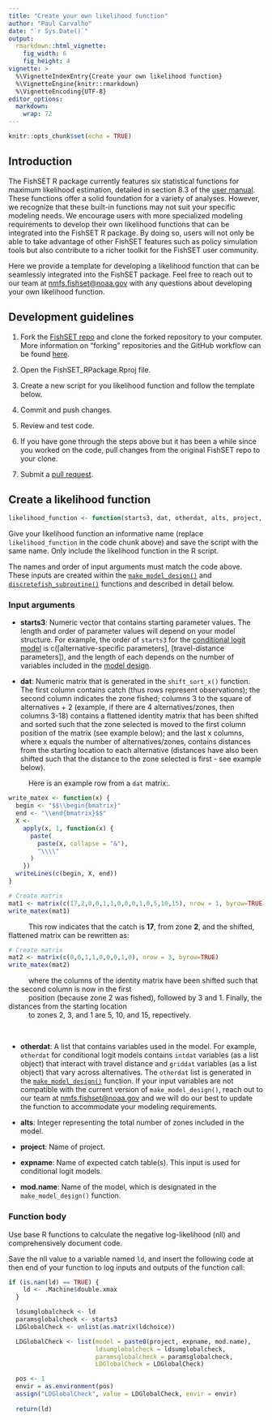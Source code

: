 ```yaml
---
title: "Create your own likelihood function"
author: "Paul Carvalho"
date: "`r Sys.Date()`"
output: 
  rmarkdown::html_vignette:
    fig_width: 6
    fig_height: 4
vignette: >
  %\VignetteIndexEntry{Create your own likelihood function}
  %\VignetteEngine{knitr::rmarkdown}
  %\VignetteEncoding{UTF-8}
editor_options: 
  markdown: 
    wrap: 72
---
```


```r
knitr::opts_chunk$set(echo = TRUE)
```

## Introduction

The FishSET R package currently features six statistical functions for maximum likelihood estimation, detailed in section 8.3 of the [user manual](https://noaa-nwfsc.github.io/FishSET/articles/FishSET_User_Manual.html). These functions offer a solid foundation for a variety of analyses. However, we recognize that these built-in functions may not suit your specific modeling needs. We encourage users with more specialized modeling requirements to develop their own likelihood functions that can be integrated into the FishSET R package. By doing so, users will not only be able to take advantage of other FishSET features such as policy simulation tools but also contribute to a richer toolkit for the FishSET user community. 

Here we provide a template for developing a likelihood function that can be seamlessly integrated into the FishSET package. Feel free to reach out to our team at [nmfs.fishset@noaa.gov](mailto:nmfs@fishset.gov) with any questions about developing your own likelihood function.

## Development guidelines
1. Fork the [FishSET repo](https://github.com/noaa-nwfsc/FishSET) and clone the forked repository to your computer. More information on "forking" repositories and the GitHub workflow can be found [here](https://git-scm.com/book/en/v2/GitHub-Contributing-to-a-Project).

2. Open the FishSET_RPackage.Rproj file.

3. Create a new script for you likelihood function and follow the template below. 

4. Commit and push changes.

5. Review and test code.

6. If you have gone through the steps above but it has been a while since you worked on the code, pull changes from the original FishSET repo to your clone.

7. Submit a [pull request](https://docs.github.com/en/get-started/exploring-projects-on-github/contributing-to-a-project#making-a-pull-request).

## Create a likelihood function

```r
likelihood_function <- function(starts3, dat, otherdat, alts, project, expname, mod.name) {
```

Give your likelihood function an informative name (replace `likelihood_function` in the code chunk above) and save the script with the same name. Only include the likelihood function in the R script. 

The names and order of input arguments must match the code above. These inputs are created within the [`make_model_design()`](https://noaa-nwfsc.github.io/FishSET/reference/make_model_design.html) and [`discretefish_subroutine()`](https://noaa-nwfsc.github.io/FishSET/reference/discretefish_subroutine.html) functions and described in detail below.

### Input arguments

- **starts3**: Numeric vector that contains starting parameter values. The length and order of parameter values will depend on your model structure. For example, the order of `starts3` for the [conditional logit model](https://noaa-nwfsc.github.io/FishSET/reference/logit_c.html) is c([alternative-specific parameters], [travel-distance parameters]), and the length of each depends on the number of variables included in the [model design](https://noaa-nwfsc.github.io/FishSET/reference/make_model_design.html).

- **dat**: Numeric matrix that is generated in the `shift_sort_x()` function. The first column contains catch (thus rows represent observations); the second column indicates the zone fished; columns 3 to the square of alternatives + 2 (example, if there are 4 alternatives/zones, then columns 3-18) contains a flattened identity matrix that has been shifted and sorted such that the zone selected is moved to the first column position of the matrix (see example below); and the last x columns, where x equals the number of alternatives/zones, contains distances from the starting location to each alternative (distances have also been shifted such that the distance to the zone selected is first - see example below).

|           Here is an example row from a `dat` matrix:.

```r
write_matex <- function(x) {
  begin <- "$$\\begin{bmatrix}"
  end <- "\\end{bmatrix}$$"
  X <-
    apply(x, 1, function(x) {
      paste(
        paste(x, collapse = "&"),
        "\\\\"
      )
    })
  writeLines(c(begin, X, end))
}

# Create matrix 
mat1 <- matrix(c(17,2,0,0,1,1,0,0,0,1,0,5,10,15), nrow = 1, byrow=TRUE)
write_matex(mat1)
```

|           This row indicates that the catch is **17**, from zone **2**, and the shifted, flattened matrix can be rewritten as:

```r
# Create matrix 
mat2 <- matrix(c(0,0,1,1,0,0,0,1,0), nrow = 3, byrow=TRUE)
write_matex(mat2)
```

|           where the columns of the identity matrix have been shifted such that the second column is now in the first 
|           position (because zone 2 was fished), followed by 3 and 1. Finally, the distances from the starting location 
|           to zones 2, 3, and 1 are 5, 10, and 15, repectively.
\

- **otherdat**: A list that contains variables used in the model. For example, `otherdat` for conditional logit models contains `intdat` variables (as a list object) that interact with travel distance and `griddat` variables (as a list object) that vary across alternatives. The `otherdat` list is generated in the [`make_model_design()`](https://noaa-nwfsc.github.io/FishSET/reference/make_model_design.html) function. If your input variables are not compatible with the current version of `make_model_design()`, reach out to our team at  [nmfs.fishset@noaa.gov](mailto:nmfs.fishset@noaa.gov) and we will do our best to update the function to accommodate your modeling requirements.

- **alts**: Integer representing the total number of zones included in the model.

- **project**: Name of project.

- **expname**: Name of expected catch table(s). This input is used for conditional logit models.

- **mod.name**: Name of the model, which is designated in the `make_model_design()` function.


### Function body

Use base R functions to calculate the negative log-likelihood (nll) and comprehensively document code.  

Save the nll value to a variable named `ld`, and insert the following code at then end of your function to log inputs and outputs of the function call:

```r
if (is.nan(ld) == TRUE) {
    ld <- .Machine$double.xmax
  }

  ldsumglobalcheck <- ld
  paramsglobalcheck <- starts3
  LDGlobalCheck <- unlist(as.matrix(ldchoice))

  LDGlobalCheck <- list(model = paste0(project, expname, mod.name), 
                        ldsumglobalcheck = ldsumglobalcheck, 
                        paramsglobalcheck = paramsglobalcheck, 
                        LDGlobalCheck = LDGlobalCheck)

  pos <- 1
  envir = as.environment(pos)
  assign("LDGlobalCheck", value = LDGlobalCheck, envir = envir)
  
  return(ld)
```

